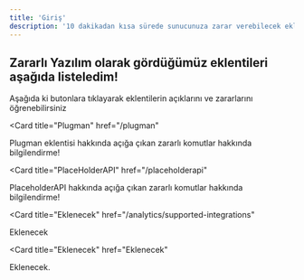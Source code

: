 ```yaml
---
title: 'Giriş'
description: '10 dakikadan kısa sürede sunucunuza zarar verebilecek eklentiler hakkında bilgi edinin!'
---
```


## Zararlı Yazılım olarak gördüğümüz eklentileri aşağıda listeledim!

Aşağıda ki butonlara tıklayarak eklentilerin açıklarını ve zararlarını öğrenebilirsiniz

<CardGroup>

<Card title="Plugman" 
href="/plugman"
>
Plugman eklentisi hakkında açığa çıkan zararlı komutlar hakkında bilgilendirme!
</Card>

<Card
  title="PlaceHolderAPI"
  href="/placeholderapi"
>
  PlaceholderAPI hakkında açığa çıkan zararlı komutlar hakkında bilgilendirme!
</Card>

<Card
  title="Eklenecek"
  href="/analytics/supported-integrations"
>
  Eklenecek
</Card>

<Card
  title="Eklenecek"
  href="Eklenecek"
>
  Eklenecek.
</Card>

</CardGroup>
